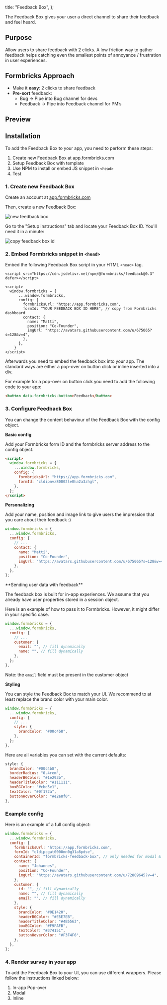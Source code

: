
  title: "Feedback Box",
};

The Feedback Box gives your user a direct channel to share their feedback and feel heard.

## Purpose

Allow users to share feedback with 2 clicks. A low friction way to gather feedback helps catching even the smallest points of annoyance / frustration in user experiences.

## Formbricks Approach

- Make it **easy**: 2 clicks to share feedback
- **Pre-sort** feedback:
  - Bug → Pipe into Bug channel for devs
  - Feedback → Pipe into Feedback channel for PM’s

## Preview

## Installation

To add the Feedback Box to your app, you need to perform these steps:

1. Create new Feedback Box at app.formbricks.com
2. Setup Feedback Box with template
3. Use NPM to install or embed JS snippet in `<head>`
4. Test

### 1. Create new Feedback Box

Create an account at [app.formbricks.com](https://app.formbricks.com/auth/signup)

Then, create a new Feedback Box:

<Image src={NewFB} alt="new feedback box" quality="100" />

Go to the "Setup instructions" tab and locate your Feedback Box ID. You'll need it in a minute:

<Image src={FBID} alt="copy feedback box id" quality="100" />

### 2. Embed Formbricks snippet in `<head>`

Embed the following Feedback Box script in your HTML `<head>` tag.

```tsx
<script src="https://cdn.jsdelivr.net/npm/@formbricks/feedback@0.3" defer></script>

<script>
  window.formbricks = {
      ...window.formbricks,
      config: {
        formbricksUrl: "https://app.formbricks.com",
        formId: "YOUR FEEDBACK BOX ID HERE", // copy from Formbricks dashboard
        contact: {
          name: "Matti",
          position: "Co-Founder",
          imgUrl: "https://avatars.githubusercontent.com/u/675065?s=128&v=4",
        },
      },
    }
</script>
```

Afterwards you need to embed the feedback box into your app. The standard ways are either a <Link href="/docs/wrappers/pop-over">pop-over on button click</Link> or <Link href="/docs/wrappers/inline">inline inserted into a div</Link>.

For example for a pop-over on button click you need to add the following code to your app:

```html
<button data-formbricks-button>Feedback</button>
```

### 3. Configure Feedback Box

You can change the content behaviour of the Feedback Box with the config object.

**Basic config**

Add your Formbricks form ID and the formbricks server address to the config object.

```html
<script>
  window.formbricks = {
    ...window.formbricks,
    config: {
      formbricksUrl: "https://app.formbricks.com",
      formId: "cldipnvz80002le0ha2a3zhgl",
    },
  };
</script>
```

**Personalizing**

Add your name, position and image link to give users the impression that you care about their feedback :)

```javascript
window.formbricks = {
  ...window.formbricks,
  config: {
    // ...
    contact: {
      name: "Matti",
      position: "Co-Founder",
      imgUrl: "https://avatars.githubusercontent.com/u/675065?s=128&v=4",
    },
  },
};
```

<div id="add-user-email">**Sending user data with feedback**</div>

The feedback box is built for in-app experiences. We assume that you already have user properties stored in a session object.

Here is an example of how to pass it to Formbricks. However, it might differ in your specific case.

```javascript
window.formbricks = {
  ...window.formbricks,
  config: {
    // ...
    customer: {
      email: "", // fill dynamically
      name: "", // fill dynamically
    },
  };
},
```

Note: the `email` field must be present in the customer object

**Styling**

You can style the Feedback Box to match your UI. We recommend to at least replace the brand color with your main color.

```javascript
window.formbricks = {
  ...window.formbricks,
  config: {
    // ...
    style: {
      brandColor: "#00c4b8",
    },
  };
},
```

Here are all variables you can set with the current defaults:

```javascript
style: {
  brandColor: "#00c4b8",
  borderRadius: "0.4rem",
  headerBGColor: "#1e293b",
  headerTitleColor: "#111111",
  boxBGColor: "#cbd5e1",
  textColor: "#0f172a",
  buttonHoverColor: "#e2e8f0",
},
```

### Example config

Here is an example of a full config object:

```javascript
window.formbricks = {
  ...window.formbricks,
  config: {
    formbricksUrl: "https://app.formbricks.com",
    formId: "cldipcgat0000mn0g31a8pdse",
    containerId: "formbricks-feedback-box", // only needed for modal & inline
    contact: {
      name: "Johannes",
      position: "Co-Founder",
      imgUrl: "https://avatars.githubusercontent.com/u/72809645?v=4",
    },
    customer: {
      id: "", // fill dynamically
      name: "", // fill dynamically
      email: "", // fill dynamically
    },
    style: {
      brandColor: "#0E1420",
      headerBGColor: "#E5E7EB",
      headerTitleColor: "#4B5563",
      boxBGColor: "#F9FAFB",
      textColor: "#374151",
      buttonHoverColor: "#F3F4F6",
    },
  },
};
```

### 4. Render survey in your app

To add the Feedback Box to your UI, you can use different wrappers. Please follow the instructions linked below:

1. <Link href="/docs/wrappers/pop-over">In-app Pop-over</Link>
2. <Link href="/docs/wrappers/modal">Modal</Link>
3. <Link href="/docs/wrappers/inline">Inline</Link>

